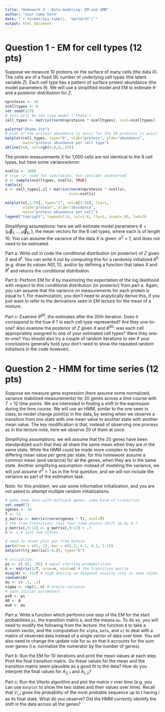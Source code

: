 ```yaml
---
title: "Homework 4 - Data modeling: EM and HMM"
author: "your name here"
date: "`r format(Sys.time(), '%m/%d/%Y')`"
output: html_document
---
```


# Question 1 - EM for cell types (12 pts)

Suppose we measure 10 proteins on the surface of many cells (the data
$X$). The cells are of a fixed (6) number of underlying cell types
(the latent variable $Z$). Each cell type has a pattern of surface
protein abundance (the model parameters $\theta$). We will use a
simplified model and EM to estimate $\theta$ and a posterior
distribution for $Z$.

```r
nproteins <- 10
ncelltypes <- 6
set.seed(123)
# this will be the true model ('theta')
cell_types <- matrix(rnorm(nproteins * ncelltypes), ncol=ncelltypes)
```

```r
palette("Okabe-Ito")
# plot of the protein abundance (y axis) for the 10 proteins (x axis)
matplot(cell_types, type="b", xlab="protein", ylab="abundance",
        main="protein abundance per cell type")
abline(h=0, col=rgb(0,0,0,.25))
```

The protein measurements $X$ for 1,000 cells are not identical to the
6 cell types, but have some variance/error:

```r
ncells <- 1000
# true 'z' used for simulation, but consider unobserved
z <- sample(ncelltypes, ncells, TRUE)
table(z)
x <- cell_types[,z] + matrix(rnorm(nproteins * ncells), 
                             ncol=ncells)
```

```r
matplot(x[,1:50], type="l", col=z[1:50], lty=1,
        xlab="protein", ylab="abundance",
        main="protein abundance per cell")
legend("topright", legend=1:6, col=1:6, lty=1, inset=.05, lwd=2)
```

Simplifying assumptions: here we will estimate model parameters
$\theta = \{\vec{\mu}_1, ..., \vec{\mu}_6,\}$, the mean vectors for
the 6 cell types, where each is of length 10. You can assume the
variance of the data $X$ is given: $\sigma^2 = 1$, and does not need
to be estimated.

Part a: Write out in code the conditional distribution (or posterior)
of $Z$ given $X$ and $\theta^t$. You can write it out by computing
this for a randomly initialized $\theta^0$ (e.g. draw its values
$N(0,1)$), and/or by defining a function that takes $X$ and $\theta^t$
and returns the conditional distribution.

Part b: Perform EM for $\theta$ by maximizing the expectation of the
log likelihood with respect to this conditional distribution (or
posterior) from part a. Again, you can assume that the variance on
measurements for each protein is equal to 1. For maximization, you
don't need to analytically derive this, if you just want to refer to
the derivations seen in EM lecture for the mean of a mixture.

Part c: Examine $\hat{\theta}^{20}$, the estimates after the 20th
iteration. Does it correspond to the true $\theta$ ? Is each cell type
represented? Are they one-to-one? Also examine the posterior of $Z$
given $X$ and $\hat{\theta}^{20}$: was each cell appropriately
assigned to one of your estimated cell types? Were they one-to-one?
You should also try a couple of random iterations to see if your
conclusions generally hold (you don't need to show the repeated random
initiations in the code however).

# Question 2 - HMM for time series (12 pts)

Suppose we measure gene expression (here assume some normalized,
variance stabilized measurements) for 20 genes across a time course
with $T = 12$ time points. We are interested in finding a shift in the
expression during the time course. We will use an HMM, similar to the
one seen in class, to model change point(s) in the data, by seeing
when we observe a transition from one state with one mean value to
another state with another mean value. The key modification is that,
instead of observing one process as in the lecture note, here we
observe 20 of them at once.

Simplifying assumptions: we will assume that the 20 genes have been
standardized such that they all share the same mean when they are in
the same state. While the HMM could be made more complex to handle
differing mean value per gene per state, for this homework assume a
common mean (and variance) for all the genes, when they are in the
same state. Another simplifying assumption: instead of modeling the
variance, we will just assume $\sigma^2 = 1$ as in the first question,
and we will not include the variance as part of the estimation task.

Note: for this problem, we use some informative initialization, and
you are not asked to attempt multiple random initializations.

```r
# make some data with multiple genes, some kind of transition
set.seed(7)
ngenes <- 20
T <- 12
y_matrix <- matrix(rnorm(ngenes * T), ncol=T)
# the true transition: last four time points shift up by 0.7
y_matrix[,9:12] <- y_matrix[,9:12] + .7 
n <- 2 # just two states
```

```r
# need to reset plot par from before
par(mfrow = c(1, 1), mar = c(5.1, 4.1, 4.1, 2.1))
matplot(t(y_matrix[1:9,]), type="b")
```

```r
# initialize:
pi <- c(.95, .05) # equal starting probabilities
A <- matrix(1/T, nrow=n, ncol=n) # the transition matrix
diag(A) <- 11/T # high density on diagonal usually stay in same state
rowSums(A)
mu <- c(-.1, .1)
sigma <- rep(1, n) # oracle variance
# save initial parameters
pi0 <- pi
A0 <- A
mu0 <- mu
```

Part a: Write a function which performs one step of the EM for the
start probabilities `pi`, the transition matrix `A`, and the means
`mu`. To do so, you will need to modify the following from the
lecture: the function `B` to take a column vector, and the computation
for `alpha`, `beta`, and `xi` to deal with a matrix of observed data
instead of a single vector of data over time. You will also need to
change the update rule for `mu` so that it accounts for the sum over
genes (i.e. normalize the numerator by the number of genes).

Part b: Run the EM for 10 iterations and print the mean values at each
step. Print the final transition matrix. Do these values for the mean
and the transition matrix seem plausible as a good fit to the data?
How do you interpret the final values for $A_{2,1}$ and $A_{1,2}$?

Part c: Run the Viterbi algorithm and plot the matrix `V` over time
(e.g. you can use `matplot` to show the two states and their values
over time). Recall that $V_{i,t}$ gives the probability of the most
probable sequence up to *t* having *i* as its final state. What do you
observe? Did the HMM correctly identify the shift in the data across
all the genes?
